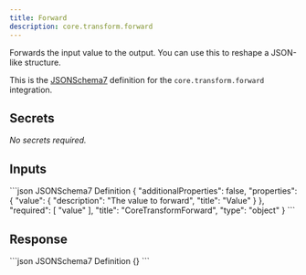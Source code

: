 ```yaml
---
title: Forward
description: core.transform.forward
---
```


Forwards the input value to the output. You can use this to reshape a JSON-like structure.

This is the [JSONSchema7](https://json-schema.org/draft-07/json-schema-release-notes) definition for the `core.transform.forward` integration.


## Secrets
_No secrets required._

## Inputs

<CodeGroup>
```json JSONSchema7 Definition
{
    "additionalProperties": false,
    "properties": {
        "value": {
            "description": "The value to forward",
            "title": "Value"
        }
    },
    "required": [
        "value"
    ],
    "title": "CoreTransformForward",
    "type": "object"
}
```

</CodeGroup>

## Response

<CodeGroup>
```json JSONSchema7 Definition
{}
```

</CodeGroup>
